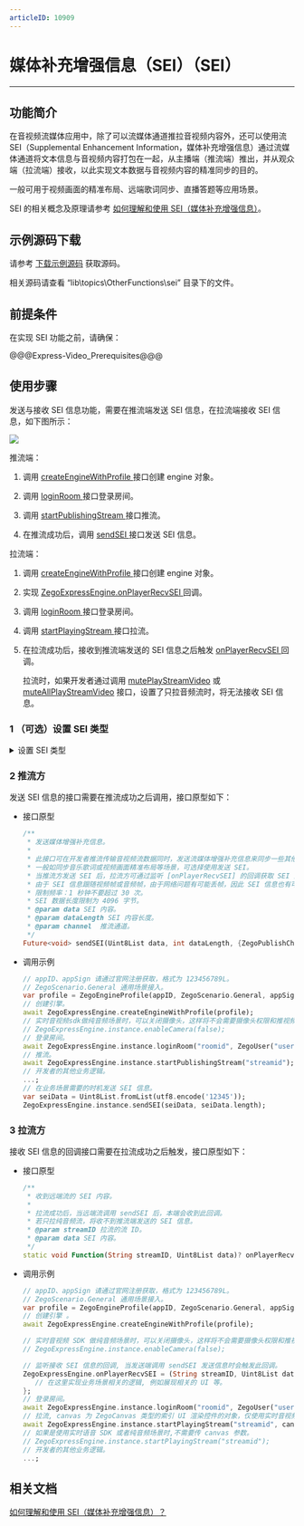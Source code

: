 ```yaml
---
articleID: 10909
---
```

# 媒体补充增强信息（SEI）（SEI）

- - -

## 功能简介

在音视频流媒体应用中，除了可以流媒体通道推拉音视频内容外，还可以使用流 SEI（Supplemental Enhancement Information，媒体补充增强信息）通过流媒体通道将文本信息与音视频内容打包在一起，从主播端（推流端）推出，并从观众端（拉流端）接收，以此实现文本数据与音视频内容的精准同步的目的。  
  
一般可用于视频画面的精准布局、远端歌词同步、直播答题等应用场景。


<div class="mk-hint">

SEI 的相关概念及原理请参考 [如何理解和使用 SEI（媒体补充增强信息）](https://doc-zh.zego.im/faq/sei)。 
</div>

## 示例源码下载

请参考 [下载示例源码](!DownloadDemo/DownloadDemo) 获取源码。

相关源码请查看 “lib\topics\OtherFunctions\sei” 目录下的文件。

## 前提条件

在实现 SEI 功能之前，请确保：

@@@Express-Video_Prerequisites@@@


## 使用步骤

发送与接收 SEI 信息功能，需要在推流端发送 SEI 信息，在拉流端接收 SEI 信息，如下图所示：

<img src="/Pics/Common/ZegoExpressEngine/send_and_recv_sei_flutter_new.png" />

推流端：

1. 调用 [createEngineWithProfile ](/unique-api/express-video-sdk/zh/dart_flutter/zego_express_engine/ZegoExpressEngine/createEngineWithProfile.html) 接口创建 engine 对象。

2. 调用 [loginRoom ](/unique-api/express-video-sdk/zh/dart_flutter/zego_express_engine/ZegoExpressEngineRoom/loginRoom.html) 接口登录房间。

3. 调用 [startPublishingStream ](/unique-api/express-video-sdk/zh/dart_flutter/zego_express_engine/ZegoExpressEnginePublisher/startPublishingStream.html) 接口推流。

4. 在推流成功后，调用 [sendSEI ](/unique-api/express-video-sdk/zh/dart_flutter/zego_express_engine/ZegoExpressEnginePublisher/sendSEI.html) 接口发送 SEI 信息。

拉流端：

1. 调用 [createEngineWithProfile ](/unique-api/express-video-sdk/zh/dart_flutter/zego_express_engine/ZegoExpressEngine/createEngineWithProfile.html) 接口创建 engine 对象。

2. 实现 [ZegoExpressEngine.onPlayerRecvSEI ](/unique-api/express-video-sdk/zh/dart_flutter/zego_express_engine/ZegoExpressEngine/onPlayerRecvSEI.html) 回调。

3. 调用 [loginRoom ](/unique-api/express-video-sdk/zh/dart_flutter/zego_express_engine/ZegoExpressEngineRoom/loginRoom.html) 接口登录房间。

4. 调用 [startPlayingStream ](/unique-api/express-video-sdk/zh/dart_flutter/zego_express_engine/ZegoExpressEnginePlayer/startPlayingStream.html) 接口拉流。

5. 在拉流成功后，接收到推流端发送的 SEI 信息之后触发 [onPlayerRecvSEI ](/unique-api/express-video-sdk/zh/dart_flutter/zego_express_engine/ZegoExpressEngine/onPlayerRecvSEI.html) 回调。

    <div class="mk-hint">

    拉流时，如果开发者通过调用 [mutePlayStreamVideo](/unique-api/express-video-sdk/zh/dart_flutter/zego_express_engine/ZegoExpressEnginePlayer/mutePlayStreamVideo.html) 或 [muteAllPlayStreamVideo](/unique-api/express-video-sdk/zh/dart_flutter/zego_express_engine/ZegoExpressEnginePlayer/muteAllPlayStreamVideo.html) 接口，设置了只拉音频流时，将无法接收 SEI 信息。
    </div>

### 1 （可选）设置 SEI 类型

<details class="zg-primary">
    <summary>设置 SEI 类型</summary>

由于 SDK 默认使用 ZEGO 自行定义的 SEI（nalu type = 6, payload type = 243）类型打包，且此类型是 SEI 标准未规定的类型，因此跟视频编码器或者视频文件中的 SEI 不存在冲突。

但当开发者需要使用第三方解码器解码时（如 FFmpeg），会导致解不出正确的 SEI，此时需要在推流前调用 [setSEIConfig ](/unique-api/express-video-sdk/zh/dart_flutter/zego_express_engine/ZegoExpressEnginePublisher/setSEIConfig.html) 接口更换 SDK 发送 SEI 的类型，使用 UserUnregister 的 SEI（nalu type = 6, payload type = 5）类型打包。

<div class="mk-hint">

仅当开发者使用第三方解码器解码 SEI 时需要执行该步骤。  
</div>

- 接口原型

    ```dart
    /**
     * 设置媒体增强补充信息（SEI）类型。
     *
     * 必须在推流之前设置。
     *
     * @param config SEI 配置属性。默认使用 ZEGO 定义的 SEI 类型。
     */
    Future<void> setSEIConfig(ZegoSEIConfig config);
    ```


- 调用示例

    ```dart
    var engineConfig = ZegoEngineConfig();
    // 通过 advancedConfig 设置 uuid 过滤字段，设置之后 SDK 只会抛出前 12 个字节为开发者所设置 uuid 的 SEI。
    // 其他用户通过 [onPlayerRecvSEI] 收到的 SEI 信息前 12 个字节一定是 zegozegozego，其他会被过滤。
    engineConfig.advancedConfig = {"unregister_sei_filter":"zegozegozego"};
    await ZegoExpressEngine.setEngineConfig(engineConfig);

    // appID、appSign 请通过官网注册获取，格式为 123456789L 。
    // ZegoScenario.General 通用场景接入 。
    var profile = ZegoEngineProfile(appID, ZegoScenario.General, appSign: appSign);
    // 创建引擎 。
    await ZegoExpressEngine.createEngineWithProfile(profile);
    // 登录房间。
    await ZegoExpressEngine.instance.loginRoom("roomid", ZegoUser("userid_1", "username_1"));

    // 采用 H.264 的 SEI (nalu type = 6,payload type = 5) 类型打包，因为视频编码器自身会产生 payload type 为 5 的 SEI，或者使用视频文件推流时，视频文件中也可能存在这样的 SEI，所以使用此类型时，用户需要把 uuid + content 当作 buffer 塞给 SEI 发送接口；此时为了区别视频编码器自身产生的 SEI， App 在发送此类型 SEI 时，可以填写业务特定的 uuid（uuid 长度为 16 字节），接收方使用 SDK 解析 payload type 为 5 的 SEI 时，会根据设置的过滤字符串过滤出 uuid 相符的 SEI 抛给业务，如果没有设置过滤字符串，SDK 会把所有收到的 SEI 都抛给开发者。
    var seiConfig = ZegoSEIConfig(ZegoSEIType.UserUnregister);
    await ZegoExpressEngine.instance.setSEIConfig(seiConfig);

    // 开始推流。
    ZegoExpressEngine.instance.startPublishingStream("STREAM_ID");
    ```
</details>


### 2 推流方

发送 SEI 信息的接口需要在推流成功之后调用，接口原型如下：

- 接口原型

    ```dart
    /**
     * 发送媒体增强补充信息。
     *
     * 此接口可在开发者推流传输音视频流数据同时，发送流媒体增强补充信息来同步一些其他附加信息。
     * 一般如同步音乐歌词或视频画面精准布局等场景，可选择使用发送 SEI。
     * 当推流方发送 SEI 后，拉流方可通过监听 [onPlayerRecvSEI] 的回调获取 SEI 内容。
     * 由于 SEI 信息跟随视频帧或音频帧，由于网络问题有可能丢帧，因此 SEI 信息也有可能丢，为解决这种情况，应该在限制频率内多发几次。
     * 限制频率：1 秒钟不要超过 30 次。
     * SEI 数据长度限制为 4096 字节。
     * @param data SEI 内容。
     * @param dataLength SEI 内容长度。
     * @param channel  推流通道。
     */
    Future<void> sendSEI(Uint8List data, int dataLength, {ZegoPublishChannel? channel});
    ```

- 调用示例

    ```dart
    // appID、appSign 请通过官网注册获取，格式为 123456789L。 
    // ZegoScenario.General 通用场景接入。 
    var profile = ZegoEngineProfile(appID, ZegoScenario.General, appSign: appSign));
    // 创建引擎。 
    await ZegoExpressEngine.createEngineWithProfile(profile);
    // 实时音视频sdk做纯音频场景时，可以关闭摄像头，这样将不会需要摄像头权限和推视频流。
    // ZegoExpressEngine.instance.enableCamera(false);
    // 登录房间。
    await ZegoExpressEngine.instance.loginRoom("roomid", ZegoUser("userid_1", "username_1"));
    // 推流。
    await ZegoExpressEngine.instance.startPublishingStream("streamid");
    // 开发者的其他业务逻辑。
    ...;
    // 在业务场景需要的时机发送 SEI 信息。
    var seiData = Uint8List.fromList(utf8.encode('12345'));
    ZegoExpressEngine.instance.sendSEI(seiData, seiData.length);
    ```

### 3 拉流方

接收 SEI 信息的回调接口需要在拉流成功之后触发，接口原型如下：

- 接口原型

    ```dart
    /**
     * 收到远端流的 SEI 内容。
     *
     * 拉流成功后，当远端流调用 sendSEI 后，本端会收到此回调。
     * 若只拉纯音频流，将收不到推流端发送的 SEI 信息。
     * @param streamID 拉流的流 ID。
     * @param data SEI 内容。
     */
    static void Function(String streamID, Uint8List data)? onPlayerRecvSEI;
    ```

- 调用示例

    ```dart
    // appID、appSign 请通过官网注册获取，格式为 123456789L。
    // ZegoScenario.General 通用场景接入。
    var profile = ZegoEngineProfile(appID, ZegoScenario.General, appSign: appSign));
    // 创建引擎 。
    await ZegoExpressEngine.createEngineWithProfile(profile);

    // 实时音视频 SDK 做纯音频场景时，可以关闭摄像头，这样将不会需要摄像头权限和推视频流。
    // ZegoExpressEngine.instance.enableCamera(false);

    // 监听接收 SEI 信息的回调, 当发送端调用 sendSEI 发送信息时会触发此回调。
    ZegoExpressEngine.onPlayerRecvSEI = (String streamID, Uint8List data) {
       // 在这里实现业务场景相关的逻辑, 例如展现相关的 UI 等。
    };
    // 登录房间。
    await ZegoExpressEngine.instance.loginRoom("roomid", ZegoUser("userid_2", "username_2"));
    // 拉流, canvas 为 ZegoCanvas 类型的索引 UI 渲染控件的对象，仅使用实时音视频 SDK 或者实时音视频场景时,需传 canvas 参数。
    await ZegoExpressEngine.instance.startPlayingStream("streamid", canvas: canvas);
    // 如果是使用实时语音 SDK 或者纯音频场景时,不需要传 canvas 参数。
    // ZegoExpressEngine.instance.startPlayingStream("streamid");    
    // 开发者的其他业务逻辑。
    ...;
    ```

## 相关文档

[如何理解和使用 SEI（媒体补充增强信息）？](https://doc-zh.zego.im/faq/sei)
